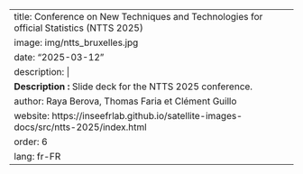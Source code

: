 ---
title: Conference on New Techniques and Technologies for official Statistics (NTTS 2025)
image: img/ntts_bruxelles.jpg
date: "2025-03-12"
description: |
  <b>Description :</b> Slide deck for the NTTS 2025 conference.
author: Raya Berova, Thomas Faria et Clément Guillo
website: https://inseefrlab.github.io/satellite-images-docs/src/ntts-2025/index.html
order: 6
lang: fr-FR
---